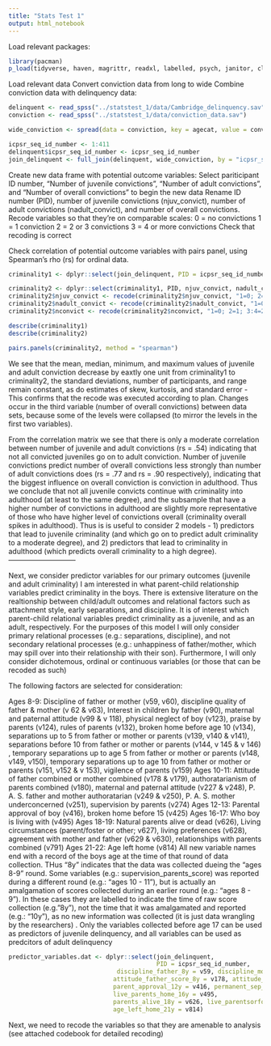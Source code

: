 ```yaml
---
title: "Stats Test 1"
output: html_notebook
---
```


Load relevant packages:
```r
library(pacman)
p_load(tidyverse, haven, magrittr, readxl, labelled, psych, janitor, class, caret, vcd, e1071, readr, stringr, knitr, kableExtra, broom, boot, gmodels, glmnet, MASS, leaps, Metrics, ISLR, randomForest, tree, gbm, car)
```

Load relevant data
Convert conviction data from long to wide
Combine conviction data with delinquency data:
```r
delinquent <- read_spss("../statstest_1/data/Cambridge_delinquency.sav")
conviction <- read_spss("../statstest_1/data/conviction_data.sav")

wide_conviction <- spread(data = conviction, key = agecat, value = convicted)

icpsr_seq_id_number <- 1:411
delinquent$icpsr_seq_id_number <- icpsr_seq_id_number
join_delinquent <- full_join(delinquent, wide_conviction, by = "icpsr_seq_id_number")
```
Create new data frame with potential outcome variables:
Select pariticipant ID number, "Number of juvenile convictions", "Number of adult convictions", and "Number of overall convictions" to begin the new data 
Rename ID number (PID), number of juvenile convictions (njuv_convict), number of adult convictions (nadult_convict), and number of overall convictions.
Recode variables so that they're on comparable scales:
0 = no convictions
1 = 1 conviction
2 = 2 or 3 convictions
3 = 4 or more convictions
Check that recoding is correct

Check correlation of potential outcome variables with pairs panel, using Spearman's rho (rs) for ordinal data.
```r
criminality1 <- dplyr::select(join_delinquent, PID = icpsr_seq_id_number, njuv_convict = v28, nadult_convict = v29, nconvict = v30)

criminality2 <- dplyr::select(criminality1, PID, njuv_convict, nadult_convict, nconvict)
criminality2$njuv_convict <- recode(criminality2$njuv_convict, "1=0; 2=1; 3=2; 4=3")
criminality2$nadult_convict <- recode(criminality2$nadult_convict, "1=0; 2=1; 3=2; 4=3")
criminality2$nconvict <- recode(criminality2$nconvict, "1=0; 2=1; 3:4=2; 5:6=3")

describe(criminality1)
describe(criminality2)

pairs.panels(criminality2, method = "spearman")
```
We see that the mean, median, minimum, and maximum values of juvenile and adult conviction decrease by eaxtly one unit from criminality1 to criminality2, the standard deviations, number of participants, and range remain constant, as do estimates of skew, kurtosis, and standard error - This confirms that the recode was executed according to plan. Changes occur in the third variable (number of overall convictions) between data sets, because some of the levels were collapsed (to mirror the levels in the first two variables).

From the correlation matrix we see that there is only a moderate correlation between number of juvenile and adult convictions (rs = .54) indicating that not all convicted juveniles go on to adult conviction. Number of juvenile convictions predict number of overall convictions less strongly than number of adult convictions does (rs = .77 and rs = .90 respectively), indicating that the biggest influence on overall conviction is conviction in adulthood. Thus we conclude that not all juvenile convicts continue with criminality into adulthood (at least to the same degree), and the subsample that have a higher number of convictions in adulthood are slightly more representative of those who have higher level of convictions overall (criminality overall spikes in adulthood).
Thus is is useful to consider 2 models - 1) predictors that lead to juvenile criminality (and which go on to predict adult criminality to a moderate degree), and 2) predictors that lead to criminality in adulthood (which predicts overall criminality to a high degree).
-----------------------------

Next, we consider predictor variables for our primary outcomes (juvenile and adult criminality)
I am interested in what parent-child relationship variables predict criminality in the boys. There is extensive literature on the realtionship between child/adult outcomes and relational factors such as attachment style, early separations, and discipline. It is of interest which parent-child relational variables predict criminality as a juvenile, and as an adult, respectively. For the purposes of this model I will only consider primary relational processes (e.g.: separations, discipline), and not secondary relational processes (e.g.: unhappiness of father/mother, which may spill over into their relationship with their son). Furthermore, I will only consider dichotemous, ordinal or continuous variables (or those that can be recoded as such)

The following factors are selected for consideration:

Ages 8-9: Discipline of father or mother (v59, v60), discipline quality of father & mother (v 62 & v63), Interest in children by father (v90), maternal and paternal attitude (v99 & v 118), physical neglect of boy (v123), praise by parents (v124), rules of parents (v132), broken home before age 10 (v134), separations up to 5 from father or mother or parents (v139, v140 & v141), separations before 10 from father or mother or parents (v144, v 145 & v 146) , temporary separations up to age 5 from father or mother or parents (v148, v149, v150), temporary separations up to age 10 from father or mother or parents (v151, v152 & v 153), vigilence of parents (v159)
Ages 10-11: Attitude of father combined or mother combined (v178 & v179), authoratarianism of parents combined (v180), maternal and paternal attitude (v227 & v248),  P. A. S. father and mother authoratarian (v249 & v250), P. A. S. mother underconcerned (v251), supervision by parents (v274)
Ages 12-13: Parental approval of boy (v416), broken home before 15 (v425)
Ages 16-17: Who boy is living with (v495)
Ages 18-19: Natural parents alive or dead (v626), Living circumstances (parent/foster or other; v627), living preferences (v628), agreement with mother and father (v629 & v630), relationships with parents combined (v791)
Ages 21-22: Age left home (v814)
All new variable names end with a record of the boys age at the time of that round of data collection. THus "8y" indicates that the data was collected dueing the "ages 8-9" round. Some variables (e.g.: supervision_parents_score) was reported during a different round (e.g.: "ages 10 - 11"), but is actually an amalgamation of scores collected during an earlier round (e.g.: "ages 8 - 9"). In these cases they are labelled to indicate the time of raw score collection (e.g."8y"), not the time that it was amalgamated and reported (e.g.: "10y"), as no new information was collected (it is just data wrangling by the researchers) .
Only the variables collected before age 17 can be used as predictors of juvenile delinquency, and all variables can be used as predcitors of adult delinquency
```r
predictor_variables.dat <- dplyr::select(join_delinquent, 
                                         PID = icpsr_seq_id_number,
                              discipline_father_8y = v59, discipline_mother_8y = v60, discipline_quality_father_8y = v62, discipline_quality_mother_8y = v63,           father_interest_8y = v90, maternal_attitude_8y = v99, paternal_attitude_8y = v118,              neglected_8y = v123, parent_praise_8y = v124, parent_rules_8y = v132, permanent_sep_parent_8y = v134, over1mo_sep_father_under5y = v139, over1mo_sep_mother_under5y = v140, over1mo_sep_parent_under5y = v141, over1mo_sep_father_under10y = v144, over1mo_sep_mother_under10y = v145, over1mo_sep_parent_under10y = v146, temp_sep_father_under5y = v148, temp_sep_mother_under5y = v149, temp_sep_parent_under5y = v150, temp_sep_father_under10y = v151, temp_sep_mother_under10y = v152, temp_sep_parent_under10y = v153, parent_vigilence_8y = v159,
                             attitude_father_score_8y = v178, attitude_mother_score_8y = v179, pas_authoritarianism_parents_10y = v180, maternal_attitude_10y = v227, paternal_attitude_10y = v248, pas_authoritarianism_father_10y = v249, pas_authoritarianism_mother_10y = v250,pas_underconcerned_mother_10y = v251, supervision_parents_score_8y = v274,
                             parent_approval_12y = v416, permanent_sep_parent_12y = v425,
                             live_parents_home_16y = v495,
                             parents_alive_18y = v626, live_parentsorfoster_home_16y = v625, want_live_parents_home_18y = v628, agreement_mother_18y = v629, agreement_father_18y = v630, harmony_parents_score_18y = v791,
                             age_left_home_21y = v814)
```
Next, we need to recode the variables so that they are amenable to analysis (see attached codebook for detailed recoding)
```r

```

